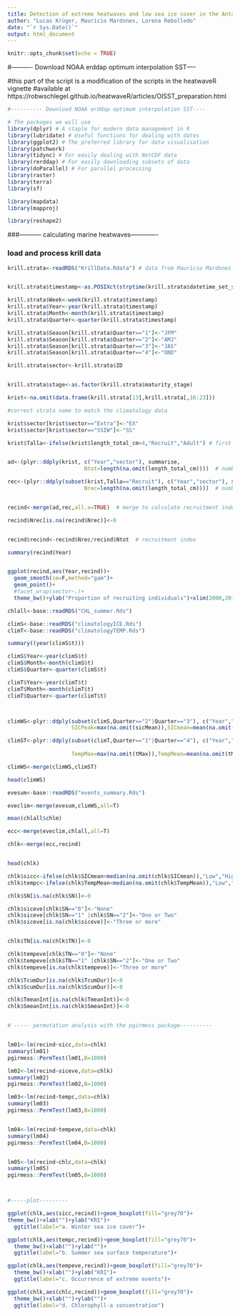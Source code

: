 ---
title: Detection of extreme heatwaves and low sea ice cover in the Antarctic Peninsula  for evaluation of effects over Krill, Part II - process and analyse downloaded data
author: "Lucas Krüger, Maurício Mardones, Lorena Rebolledo"
date: "`r Sys.Date()`"
output: html_document
---

```{r setup, include=FALSE}
knitr::opts_chunk$set(echo = TRUE)
```

#---------- Download NOAA erddap optimum interpolation SST----

#this part of the script is a modification of the scripts in the heatwaveR vignette
#available at https://robwschlegel.github.io/heatwaveR/articles/OISST_preparation.html


```{r, echo =FALSE}
#---------- Download NOAA erddap optimum interpolation SST----

# The packages we will use
library(dplyr) # A staple for modern data management in R
library(lubridate) # Useful functions for dealing with dates
library(ggplot2) # The preferred library for data visualisation
library(patchwork)
library(tidync) # For easily dealing with NetCDF data
library(rerddap) # For easily downloading subsets of data
library(doParallel) # For parallel processing
library(raster)
library(terra)
library(sf)

library(mapdata)
library(mapproj)

library(reshape2)

```


###----------- calculating marine heatwaves-------------

### load and process krill data

```{r}

  
krill.strata<-readRDS("KrillData.Rdata") # data from Mauricio Mardones github


krill.strata$timestamp<-as.POSIXct(strptime(krill.strata$datetime_set_start, format="%Y-%m-%d %H:%M:%S", tz="GMT"))

krill.strata$Week<-week(krill.strata$timestamp)
krill.strata$Year<-year(krill.strata$timestamp)
krill.strata$Month<-month(krill.strata$timestamp)
krill.strata$Quarter<-quarter(krill.strata$timestamp)

krill.strata$Season[krill.strata$Quarter=="1"]<-"JFM"
krill.strata$Season[krill.strata$Quarter=="2"]<-"AMJ"
krill.strata$Season[krill.strata$Quarter=="3"]<-"JAS"
krill.strata$Season[krill.strata$Quarter=="4"]<-"OND"

krill.strata$sector<-krill.strata$ID


krill.strata$stage<-as.factor(krill.strata$maturity_stage)

krist<-na.omit(data.frame(krill.strata[13],krill.strata[,16:23]))

#correct strata name to match the climatology data

krist$sector[krist$sector=="Extra"]<-"EX"
krist$sector[krist$sector=="SSIW"]<-"SS"

krist$Talla<-ifelse(krist$length_total_cm<4,"Recruit","Adult") # first step to calculate the recruitment index


ad<-(plyr::ddply(krist, c("Year","sector"), summarise,
                        Ntot=length(na.omit(length_total_cm))))  # number of adults

rec<-(plyr::ddply(subset(krist,Talla=="Recruit"), c("Year","sector"), summarise,
                        Nrec=length(na.omit(length_total_cm))))  # number of recruiters


recind<-merge(ad,rec,all.x=TRUE)  # merge to calculate recruitment index

recind$Nrec[is.na(recind$Nrec)]<-0


recind$recind<-recind$Nrec/recind$Ntot  # recruitment index

summary(recind$Year)


ggplot(recind,aes(Year,recind))+
  geom_smooth(se=F,method="gam")+
  geom_point()+
  #facet_wrap(sector~.)+
  theme_bw()+ylab("Proportion of recruiting individuals")+xlim(2000,2015)

```



```{r}

chlall<-base::readRDS("CHL_summer.Rds")

climS<-base::readRDS("climatologyICE.Rds")
climT<-base::readRDS("climatologyTEMP.Rds")

summary((year(climS$t)))

climS$Year<-year(climS$t)
climS$Month<-month(climS$t)
climS$Quarter<-quarter(climS$t)

climT$Year<-year(climT$t)
climT$Month<-month(climT$t)
climT$Quarter<-quarter(climT$t)



climWS<-plyr::ddply(subset(climS,Quarter=="2"|Quarter=="3"), c("Year","sector"), summarise,
                    SICPeak=max(na.omit(sicMean)),SICmean=mean(na.omit(sicMean)),Sthresh=mean(na.omit(thresh)))

climST<-plyr::ddply(subset(climT,Quarter=="1"|Quarter=="4"), c("Year","sector"), summarise,
                    
                    TempMax=max(na.omit(tMax)),TempMean=mean(na.omit(tMax)),Tthresh=mean(thresh))

climWS<-merge(climWS,climST)

head(climWS)

evesum<-base::readRDS("events_summary.Rds")

eveclim<-merge(evesum,climWS,all=T)

mean(chlall$chlm)

ecc<-merge(eveclim,chlall,all=T)

chlk<-merge(ecc,recind)


head(chlk)

chlk$sicc<-ifelse(chlk$SICmean<median(na.omit(chlk$SICmean)),"Low","High")
chlk$tempc<-ifelse(chlk$TempMean<median(na.omit(chlk$TempMean)),"Low","High")

chlk$SN[is.na(chlk$SN)]<-0

chlk$siceve[chlk$SN=="0"]<-"None"
chlk$siceve[chlk$SN=="1" |chlk$SN=="2"]<-"One or Two"
chlk$siceve[is.na(chlk$siceve)]<-"Three or more"


chlk$TN[is.na(chlk$TN)]<-0

chlk$tempeve[chlk$TN=="0"]<-"None"
chlk$tempeve[chlk$TN=="1" |chlk$SN=="2"]<-"One or Two"
chlk$tempeve[is.na(chlk$tempeve)]<-"Three or more"

chlk$TcumDur[is.na(chlk$TcumDur)]<-0
chlk$ScumDur[is.na(chlk$ScumDur)]<-0

chlk$TmeanInt[is.na(chlk$TmeanInt)]<-0
chlk$SmeanInt[is.na(chlk$SmeanInt)]<-0


# ----- permutation analysis with the pgirmess package----------


lm01<-lm(recind~sicc,data=chlk)
summary(lm01)
pgirmess::PermTest(lm01,B=1000)

lm02<-lm(recind~siceve,data=chlk)
summary(lm02)
pgirmess::PermTest(lm02,B=1000)

lm03<-lm(recind~tempc,data=chlk)
summary(lm03)
pgirmess::PermTest(lm03,B=1000)


lm04<-lm(recind~tempeve,data=chlk)
summary(lm04)
pgirmess::PermTest(lm04,B=1000)


lm05<-lm(recind~chlc,data=chlk)
summary(lm05)
pgirmess::PermTest(lm05,B=1000)



#-----plot---------

ggplot(chlk,aes(sicc,recind))+geom_boxplot(fill="grey70")+
theme_bw()+xlab("")+ylab("KRI")+
  ggtitle(label="a. Winter sea ice cover")+

ggplot(chlk,aes(tempc,recind))+geom_boxplot(fill="grey70")+
  theme_bw()+xlab("")+ylab("")+
  ggtitle(label="b. Summer sea surface temperature")+

ggplot(chlk,aes(tempeve,recind))+geom_boxplot(fill="grey70")+
  theme_bw()+xlab("")+ylab("KRI")+
  ggtitle(label="c. Occurrence of extreme events")+

ggplot(chlk,aes(chlc,recind))+geom_boxplot(fill="grey70")+
  theme_bw()+xlab("")+ylab("")+
  ggtitle(label="d. Chlorophyll-a concentration")




```

